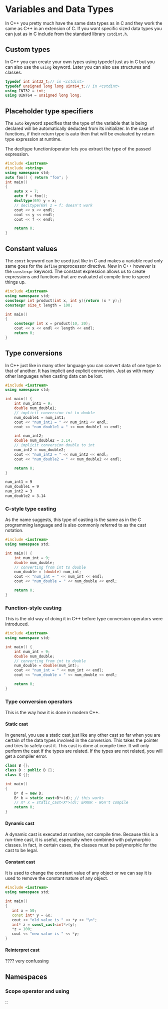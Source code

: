 # Variables and Data Types

In C++ you pretty much have the same data types as in C and they work the same as C++ in an extension of C. If you want specific sized data types you can just as in C include from the standard library `cstdint.h`.

## Custom types

In C++ you can create your own types using typedef just as in C but you can also use the `using` keyword. Later you can also use structures and classes.

```cpp
typedef int int32_t;// in <cstdint>
typedef unsigned long long uint64_t;// in <cstdint>
using INT32 = int;
using UINT64 = unsigned long long;
```

## Placeholder type specifiers

The `auto` keyword specifies that the type of the variable that is being declared will be automatically deducted from its initializer. In the case of functions, if their return type is auto then that will be evaluated by return type expression at runtime.

The decltype function/operator lets you extract the type of the passed expression.

```cpp
#include <iostream>
#include <string>
using namespace std;
auto foo() { return "foo"; }
int main()
{
    auto x = 7;
    auto f = foo();
    decltype(69) y = x;
    // decltype(69) z = f; doesn't work
    cout << x << endl;
    cout << y << endl;
    cout << f << endl;

    return 0;
}
```

## Constant values

The `const` keyword can be used just like in C and makes a variable read only same goes for the `define` preprocessor directive. New in C++ however is the `constexpr` keyword. The constant expression allows us to create expressions and functions that are evaluated at compile time to speed things up.

```cpp
#include <iostream>
using namespace std;
constexpr int product(int x, int y){return (x * y);}
constexpr size_t length = 100;

int main()
{
    constexpr int x = product(10, 20);
    cout << x << endl << length << endl;
    return 0;
}
```

## Type conversions

In C++ just like in many other language you can convert data of one type to that of another. It has implicit and explicit conversion. Just as with many other languages when casting data can be lost.

```cpp
#include <iostream>
using namespace std;

int main() {
    int num_int1 = 9;
    double num_double1;
    // implicit conversion int to double
    num_double1 = num_int1;
    cout << "num_int1 = " << num_int1 << endl;
    cout << "num_double1 = " << num_double1 << endl;

    int num_int2;
    double num_double2 = 3.14;
    // implicit conversion double to int
    num_int2 = num_double2;
    cout << "num_int2 = " << num_int2 << endl;
    cout << "num_double2 = " << num_double2 << endl;

    return 0;
}
```

```bash title="Output"
num_int1 = 9
num_double1 = 9
num_int2 = 3
num_double2 = 3.14
```

### C-style type casting

As the name suggests, this type of casting is the same as in the C programming language and is also commonly referred to as the cast notation.

```cpp
#include <iostream>
using namespace std;

int main() {
    int num_int = 9;
    double num_double;
    // converting from int to double
    num_double = (double) num_int;
    cout << "num_int = " << num_int << endl;
    cout << "num_double = " << num_double << endl;

    return 0;
}
```

### Function-style casting

This is the old way of doing it in C++ before type conversion operators were introduced.

```cpp
#include <iostream>
using namespace std;

int main() {
    int num_int = 9;
    double num_double;
    // converting from int to double
    num_double = double(num_int);
    cout << "num_int = " << num_int << endl;
    cout << "num_double = " << num_double << endl;

    return 0;
}
```

### Type conversion operators

This is the way how it is done in modern C++.

#### Static cast

In general, you use a static cast just like any other cast so far when you are certain of the data types involved in the conversion. This takes the pointer and tries to safely cast it. This cast is done at compile time. It will only perform the cast if the types are related. If the types are not related, you will get a compiler error.

```cpp
class B {};
class D : public B {};
class X {};

int main()
{
    D* d = new D;
    B* b = static_cast<B*>(d); // this works
    // X* x = static_cast<X*>(d); ERROR - Won't compile
    return 0;
}
```

#### Dynamic cast

A dynamic cast is executed at runtime, not compile time. Because this is a run-time cast, it is useful, especially when combined with polymorphic classes. In fact, in certain cases, the classes must be polymorphic for the cast to be legal.

#### Constant cast

It is used to change the constant value of any object or we can say it is used to remove the constant nature of any object.

 ```cpp
#include <iostream>
using namespace std;

int main()
{
    int x = 50;
    const int* y = &x;
    cout << "old value is " << *y << "\n";
    int* z = const_cast<int*>(y);
    *z = 100;
    cout << "new value is " << *y;
}
 ```

#### Reinterpret cast

???? very confussing

## Namespaces

### Scope operator and using

::
